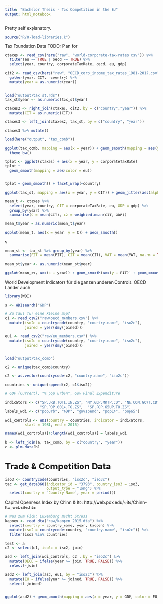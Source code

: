 ```yaml
---
title: "Bachelor Thesis - Tax Competition in the EU"
output: html_notebook
---
```


Pretty self explanatory.
```r
source("R/0-load-libraries.R")

```



Tax Foundation Data
TODO: Plan for 
```r
ctaxes <- read_csv(here("raw", "world-corporate-tax-rates.csv")) %>%
  filter(eu == TRUE | oecd == TRUE) %>%
  select(year, country, corporateTaxRate, oecd, eu, gdp)

cit2 <- read_csv(here("raw", "OECD_corp_income_tax_rates_1981-2015.csv")) %>%
  gather(year, CIT, -country) %>%
  mutate(year = as.numeric(year))


load("output/tax_st.rds")
tax_st$year <- as.numeric(tax_st$year)

ctaxes2 <- right_join(ctaxes, cit2, by = c("country","year")) %>%
  mutate(CIT = as.numeric(CIT))

ctaxes3 <- left_join(ctaxes2, tax_st, by = c("country", "year"))

ctaxes3 %>% mutate()

```


```r
load(here("output", "tax_comb"))

ggplot(tax_comb, mapping = aes(x = year)) + geom_smooth(mapping = aes(y = CIT)) + geom_smooth(aes(y = ETR)) +
  theme_bw()
```



```r
tplot <- ggplot(ctaxes) + aes(x = year, y = corporateTaxRate) 
tplot +
  geom_smooth(mapping = aes(color = eu))


tplot + geom_smooth() + facet_wrap(~country)
```


```r

ggplot(tax_st, mapping = aes(x = year, y = CIT)) + geom_jitter(aes(alpha = 0.3))
```

```r
mean_t <- ctaxes %>%
  select(year, country, CIT = corporateTaxRate, eu, GDP = gdp) %>%
  group_by(year) %>%
  summarise(C = mean(CIT), C2 = weighted.mean(CIT, GDP))

mean_t$year = as.numeric(mean_t$year)

ggplot(mean_t, aes(x = year, y = C)) + geom_smooth()

```

s

```r
mean_st <- tax_st %>% group_by(year) %>%
  summarise(PIT = mean(PIT), CIT = mean(CIT), VAT = mean(VAT, na.rm = TRUE))

mean_st$year <- as.numeric(mean_st$year)

ggplot(mean_st, aes(x = year)) + geom_smooth(aes(y = PIT)) + geom_smooth(aes(y = CIT)) + geom_smooth(aes(y = VAT)) + theme_classic() 
```


World Development Indicators für die ganzen anderen Controls. OECD Länder auch


```r
library(WDI)

s <- WDIsearch("GDP")

# Zu faul für eine kleine map?
c1 <- read_csv2("raw/oecd_members.csv") %>%
  mutate(iso2c = countrycode(country, "country.name", "iso2c"),
         joined = year(dmy(joined)))

eu1 <- read_csv2("raw/eu_members.csv") %>%
  mutate(iso2c = countrycode(country, "country.name", "iso2c"),
         joined = year(dmy(joined)))


load("output/tax_comb")

c2 <- unique(tax_comb$country)

c2 <- as.vector(countrycode(c2, "country.name", "iso2c"))

countries <- unique(append(c2, c1$iso2))

# GDP (Current), "% pop urban", Gov Final Expenditure

indicators <- c("SP.URB.TOTL.IN.ZS", "NY.GDP.MKTP.CD", "NE.CON.GOVT.CD",
                "SP.POP.0014.TO.ZS",  "SP.POP.65UP.TO.ZS")
labels_wdi <- c("popUrb", "GDP", "govspend", "pop14", "pop65")

wdi_controls <- WDI(country = countries, indicator = indicators,
         start = 1981, end = 2015)

names(wdi_controls)[4:length(wdi_controls)] = labels_wdi

b <- left_join(a, tax_comb, by = c("country", "year"))
c <- plm.data(b)

```



# Trade & Competition Data

```r
iso3 <- countrycode(countries, "iso2c", "iso3c")
tac <- get_data360(indicator_id = "3793", country_iso3 = iso3,
                   output_type = "long") %>%
  select(country = `Country Name`, year = period())

```




Capital Openness Index by Chinn & Ito:
http://web.pdx.edu/~ito/Chinn-Ito_website.htm

```r

# Was zum Fick: Luxemburg macht Stress
kapoen <- read_dta("raw/kaopen_2015.dta") %>%
  select(country = country_name, year, kaopen) %>%
  mutate(iso2 = countrycode(country, "country.name", "iso2c")) %>%
  filter(iso2 %in% countries)

```


```r

test <- a
c2 <- select(c1, iso2c = iso2, join)

asd <- left_join(wdi_controls, c2 , by = "iso2c") %>%
  mutate(OECD = ifelse(year >= join, TRUE, FALSE)) %>%
  select(-join)

asd2 <- left_join(asd, eu1, by = "iso2c") %>%
  mutate(EU = ifelse(year >= joined, TRUE, FALSE)) %>%
  select(-joined)


ggplot(asd2) + geom_smooth(mapping = aes(x = year, y = GDP, color = EU))
```



